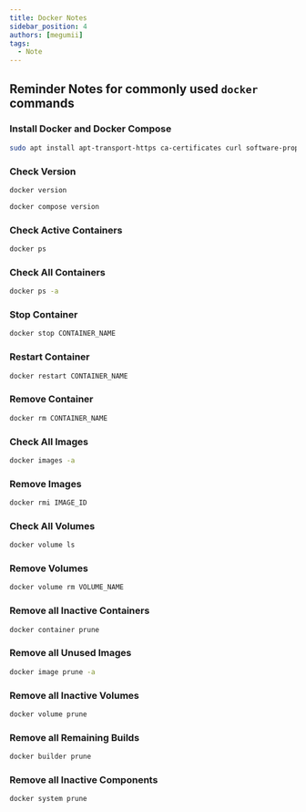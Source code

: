 ```yaml
---
title: Docker Notes
sidebar_position: 4
authors: [megumii]
tags:
  - Note
---
```


## Reminder Notes for commonly used `docker` commands

### Install **Docker** and **Docker Compose**

```bash
sudo apt install apt-transport-https ca-certificates curl software-properties-common -y && curl -fsSL https://download.docker.com/linux/ubuntu/gpg | sudo apt-key add - && sudo add-apt-repository "deb [arch=amd64] https://download.docker.com/linux/ubuntu focal stable" && sudo apt-get install docker-ce docker-ce-cli containerd.io docker-compose-plugin -y
```

### Check Version

```bash title="docker"
docker version
```

```bash title="docker compose"
docker compose version
```

### Check Active Containers

```bash
docker ps
```

### Check All Containers

```bash
docker ps -a
```

### Stop Container

```bash
docker stop CONTAINER_NAME
```

### Restart Container

```bash
docker restart CONTAINER_NAME
```

### Remove Container

```bash
docker rm CONTAINER_NAME
```

### Check All Images

```bash
docker images -a
```

### Remove Images

```bash
docker rmi IMAGE_ID
```

### Check All Volumes

```bash
docker volume ls
```

### Remove Volumes

```bash
docker volume rm VOLUME_NAME
```

### Remove all Inactive Containers

```bash
docker container prune
```

### Remove all Unused Images

```bash
docker image prune -a
```

### Remove all Inactive Volumes

```bash
docker volume prune
```

### Remove all Remaining Builds

```bash
docker builder prune
```

### Remove all Inactive Components

```
docker system prune
```
